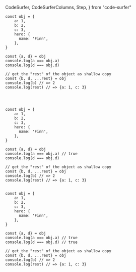   CodeSurfer,
  CodeSurferColumns,
  Step,
} from "code-surfer"

<CodeSurfer>

```tsx showNumbers title="Destructuring Objects"
const obj = {
    a: 1,
    b: 2,
    c: 3,
    hero: {
      name: 'Finn',
    },
}

const {a, d} = obj
console.log(a === obj.a)
console.log(d === obj.d)

// get the "rest" of the object as shallow copy
const {b, d, ...rest} = obj
console.log(b) // => 2
console.log(rest) // => {a: 1, c: 3}
```

```diff 1:8 title="Destructuring Objects"
```

```diff 10 title="Destructuring Objects"
```

```diff 11 title="Destructuring Objects"
```

```tsx showNumbers title="Destructuring Objects"
const obj = {
    a: 1,
    b: 2,
    c: 3,
    hero: {
      name: 'Finn',
    },
}

const {a, d} = obj
console.log(a === obj.a) // true
console.log(d === obj.d)

// get the "rest" of the object as shallow copy
const {b, d, ...rest} = obj
console.log(b) // => 2
console.log(rest) // => {a: 1, c: 3}
```

```diff 12 title="Destructuring Objects"
```

```tsx showNumbers title="Destructuring Objects"
const obj = {
    a: 1,
    b: 2,
    c: 3,
    hero: {
      name: 'Finn',
    },
}

const {a, d} = obj
console.log(a === obj.a) // true
console.log(d === obj.d) // true

// get the "rest" of the object as shallow copy
const {b, d, ...rest} = obj
console.log(b) // => 2
console.log(rest) // => {a: 1, c: 3}
```

```diff 14,15 title="Destructuring Objects"
```

```diff 15[14:20] title="Destructuring Objects"
```

```diff 16,17 title="Destructuring Objects"
```

</CodeSurfer>
